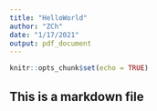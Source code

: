 ```yaml
---
title: "HelloWorld"
author: "ZCh"
date: "1/17/2021"
output: pdf_document
---
```


```r
knitr::opts_chunk$set(echo = TRUE)
```

## This is a markdown file